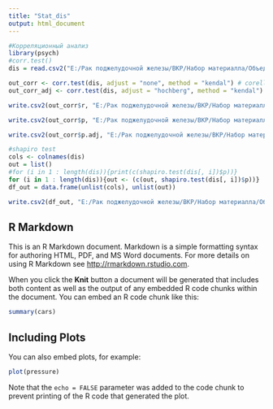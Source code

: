 ---
title: "Stat_dis"
output: html_document
---

```{r setup, include=FALSE}
#Корреляционный анализ
library(psych)
#corr.test()
dis = read.csv2("E:/Рак поджелудочной железы/ВКР/Набор материалла/Объединение датасетов/Data 02.24/Stats_data.csv", dec = ",") #read file

out_corr <- corr.test(dis, adjust = "none", method = "kendal") # corellational anlysis
out_corr_adj <- corr.test(dis, adjust = "hochberg", method = "kendal")

write.csv2(out_corr$r, "E:/Рак поджелудочной железы/ВКР/Набор материалла/Объединение датасетов/Data 02.24/correl_r.csv")

write.csv2(out_corr$p, "E:/Рак поджелудочной железы/ВКР/Набор материалла/Объединение датасетов/Data 02.24/correl_p.csv")

write.csv2(out_corr$p.adj, "E:/Рак поджелудочной железы/ВКР/Набор материалла/Объединение датасетов/Data 02.24/correl_p_hochb.csv")
```


```{r setup, include=FALSE}
#shapiro test
cols <- colnames(dis)
out = list()
#for (i in 1 : length(dis)){print(c(shapiro.test(dis[, i])$p))}
for (i in 1 : length(dis)){out <- (c(out, shapiro.test(dis[, i])$p))}
df_out = data.frame(unlist(cols), unlist(out))

write.csv2(df_out, "E:/Рак поджелудочной железы/ВКР/Набор материалла/Объединение датасетов/Data 02.24/shapiro_results.csv")
```

## R Markdown

This is an R Markdown document. Markdown is a simple formatting syntax for authoring HTML, PDF, and MS Word documents. For more details on using R Markdown see <http://rmarkdown.rstudio.com>.

When you click the **Knit** button a document will be generated that includes both content as well as the output of any embedded R code chunks within the document. You can embed an R code chunk like this:

```{r cars}
summary(cars)
```

## Including Plots

You can also embed plots, for example:

```{r pressure, echo=FALSE}
plot(pressure)
```

Note that the `echo = FALSE` parameter was added to the code chunk to prevent printing of the R code that generated the plot.
